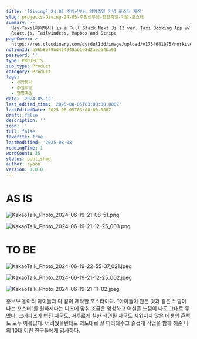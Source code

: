 ```yaml
---
title: '[Giving] 24.05 주임신부님 영명축일 기념 포스터 제작'
slug: projects-Giving-24-05-주임신부님-영명축일-기념-포스터
summary: >-
  Hey-Taxi(헤이택시) is a Full Stack Next.Js 13 ver. Taxi Booking App w/ NextJs,
  React.js, Tailwindcss, Mapbox and Stripe
pageCover: >-
  https://res.cloudinary.com/dyrdul1dd/image/upload/v1754641075/norkive-notion-images/1754641074860-KakaoTalk_Photo_2024-06-19-21-11-02.jpg
notionId: a56b8e79bd454949ab1e8d2aed64ba91
password: ''
type: PROJECTS
sub_type: Product
category: Product
tags:
  - 신앙봉사
  - 주일학교
  - 영명축일
date: '2024-05-12'
last_edited_time: '2025-08-05T03:08:00.000Z'
lastEditedDate: 2025-08-05T03:08:00.000Z
draft: false
description: ''
icon: ''
full: false
favorite: true
lastModified: '2025-08-08'
readingTime: 1
wordCount: 35
status: published
author: ryoon
version: 1.0.0
---
```


# AS IS


![KakaoTalk_Photo_2024-06-19-21-08-51.png](https://res.cloudinary.com/dyrdul1dd/image/upload/v1754641067/norkive-notion-images/1754641067687-KakaoTalk_Photo_2024-06-19-21-08-51.png)


![KakaoTalk_Photo_2024-06-19-21-12-25_003.png](https://res.cloudinary.com/dyrdul1dd/image/upload/v1754641069/norkive-notion-images/1754641069019-KakaoTalk_Photo_2024-06-19-21-12-25_003.png)


# TO BE


![KakaoTalk_Photo_2024-06-19-22-55-37_021.jpeg](https://res.cloudinary.com/dyrdul1dd/image/upload/v1754641070/norkive-notion-images/1754641070424-KakaoTalk_Photo_2024-06-19-22-55-37_021.jpg)


![KakaoTalk_Photo_2024-06-19-21-12-25_002.jpeg](https://res.cloudinary.com/dyrdul1dd/image/upload/v1754641071/norkive-notion-images/1754641071668-KakaoTalk_Photo_2024-06-19-21-12-25_002.jpg)


![KakaoTalk_Photo_2024-06-19-21-11-02.jpeg](https://res.cloudinary.com/dyrdul1dd/image/upload/v1754641073/norkive-notion-images/1754641073132-KakaoTalk_Photo_2024-06-19-21-11-02.jpg)



홍보부 동아리 아이들과 다 같이 제작한 포스터이다. “아이들이 만든 것과 같은 느낌이 나는 포스터”를 원하시다는 니즈에 맞춰 조금은 엉성하고 어설픈 느낌이 나도 그대로 두었다. 크레파스가 번진 자국도, 서투르게 칠한 색연필 자국도 지워지지 않은 데생의 흔적도 모두 아름답다. 어려웠을텐데도 의도대로 잘 따라와주고 즐겁게 작업을 함께 해준 나의 10대 어린 친구들에게 감사하다.

